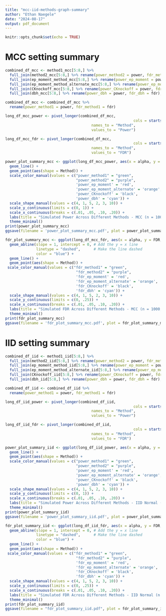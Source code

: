 ```yaml
---
title: "mcc-iid-methods-graph-summary"
author: "Ethan Naegele"
date: "2024-08-17"
output: pdf_document
---
```


```r
knitr::opts_chunk$set(echo = TRUE)
```

# MCC setting summary

```r
combined_df_mcc <- method1_mcc[5:8,] %>% 
  full_join(method2_mcc[5:8,] %>% rename(power_method2 = power, fdr_method2 = fdr), by = 'alpha') %>% 
  full_join(ep_moment_method_mcc[5:8,] %>% rename(power_ep_moment = power, fdr_ep_moment = fdr), by = 'alpha') %>% 
  full_join(ep_moment_method_alternate_mcc[5:8,] %>% rename(power_ep_moment_alternate = power, fdr_ep_moment_alternate = fdr), by = 'alpha') %>%
  full_join(CKnockoff_mcc[5:8,] %>% rename(power_CKnockoff = power, fdr_CKnockoff = fdr), by = 'alpha') %>% 
  full_join(dbh_mcc[5:8,] %>% rename(power_dbh = power, fdr_dbh = fdr), by = 'alpha')

combined_df_mcc <- combined_df_mcc %>% 
  rename(power_method1 = power, fdr_method1 = fdr)
```


```r
long_df_mcc_power <- pivot_longer(combined_df_mcc, 
                                                          cols = starts_with("power_"), 
                                       names_to = "Method", 
                                       values_to = "Power")

```


```r
long_df_mcc_fdr <- pivot_longer(combined_df_mcc, 
                                                          cols = starts_with("fdr_"), 
                                       names_to = "Method", 
                                       values_to = "FDR")

```

```r
power_plot_summary_mcc <- ggplot(long_df_mcc_power, aes(x = alpha, y = Power, color = Method)) +
  geom_line() +
  geom_point(aes(shape = Method)) +
  scale_color_manual(values = c("power_method1" = "green", 
                                "power_method2" = "purple", 
                                'power_ep_moment' = 'red',
                                'power_ep_moment_alternate' = 'orange',
                                'power_CKnockoff' = 'black',
                                'power_dbh' = 'cyan')) +
  scale_shape_manual(values = c(4, 1, 5, 2, 3, 10)) +
  scale_y_continuous(limits = c(0, 1)) + 
  scale_x_continuous(breaks = c(.01, .05, .10, .20)) +
  labs(title = "Simulated Power Across Different Methods - MCC (n = 1000, d = 100, k = 10)", x = "Alpha", y = "Simulated Power") +
  theme_minimal()
print(power_plot_summary_mcc)
ggsave(filename = 'power_plot_summary_mcc.pdf', plot = power_plot_summary_mcc)
```

```r
fdr_plot_summary_mcc <- ggplot(long_df_mcc_fdr, aes(x = alpha, y = FDR, color = Method)) +
  geom_abline(slope = 1, intercept = 0, # Add the y = x line
              linetype = "dashed",      # Make the line dashed
              color = "blue") +
  geom_line() +
  geom_point(aes(shape = Method)) +
 scale_color_manual(values = c("fdr_method1" = "green", 
                                "fdr_method2" = "purple", 
                                'fdr_ep_moment' = 'red',
                                'fdr_ep_moment_alternate' = 'orange',
                                'fdr_CKnockoff' = 'black',
                                'fdr_dbh' = 'cyan')) +
  scale_shape_manual(values = c(4, 1, 5, 2, 3, 10)) +
  scale_y_continuous(limits = c(0, .25)) + 
  scale_x_continuous(breaks = c(.01, .05, .10, .20)) +
  labs(title = "Simulated FDR Across Different Methods - MCC (n = 1000, d = 100, k = 10)", x = "Alpha", y = "Simulated FDR") +
  theme_minimal()
print(fdr_plot_summary_mcc)
ggsave(filename = 'fdr_plot_summary_mcc.pdf', plot = fdr_plot_summary_mcc)
```


# IID setting summary

```r
combined_df_iid <- method1_iid[5:8,] %>% 
  full_join(method2_iid[5:8,] %>% rename(power_method2 = power, fdr_method2 = fdr), by = 'alpha') %>% 
  full_join(ep_moment_method_iid[5:8,] %>% rename(power_ep_moment = power, fdr_ep_moment = fdr), by = 'alpha') %>% 
  full_join(ep_moment_method_alternate_iid[5:8,] %>% rename(power_ep_moment_alternate = power, fdr_ep_moment_alternate = fdr), by = 'alpha') %>%
  full_join(CKnockoff_iid[5:8,] %>% rename(power_CKnockoff = power, fdr_CKnockoff = fdr), by = 'alpha') %>% 
  full_join(dbh_iid[5:8,] %>% rename(power_dbh = power, fdr_dbh = fdr), by = 'alpha')

combined_df_iid <- combined_df_iid %>% 
  rename(power_method1 = power, fdr_method1 = fdr)
```


```r
long_df_iid_power <- pivot_longer(combined_df_iid, 
                                                          cols = starts_with("power_"), 
                                       names_to = "Method", 
                                       values_to = "Power")

```


```r
long_df_iid_fdr <- pivot_longer(combined_df_iid, 
                                                          cols = starts_with("fdr_"), 
                                       names_to = "Method", 
                                       values_to = "FDR")

```

```r
power_plot_summary_iid <- ggplot(long_df_iid_power, aes(x = alpha, y = Power, color = Method)) +
  geom_line() +
  geom_point(aes(shape = Method)) +
  scale_color_manual(values = c("power_method1" = "green", 
                                "power_method2" = "purple", 
                                'power_ep_moment' = 'red',
                                'power_ep_moment_alternate' = 'orange',
                                'power_CKnockoff' = 'black',
                                'power_dbh' = 'cyan')) +
  scale_shape_manual(values = c(4, 1, 5, 2, 3, 10)) +
  scale_y_continuous(limits = c(0, 1)) + 
  scale_x_continuous(breaks = c(.01, .05, .10, .20)) +
  labs(title = "Simulated Power Across Different Methods - IID Normal (n = 1000, d = 100, k = 10)", x = "Alpha", y = "Simulated Power") +
  theme_minimal()
print(power_plot_summary_iid)
ggsave(filename = 'power_plot_summary_iid.pdf', plot = power_plot_summary_iid)
```

```r
fdr_plot_summary_iid <- ggplot(long_df_iid_fdr, aes(x = alpha, y = FDR, color = Method)) +
  geom_abline(slope = 1, intercept = 0, # Add the y = x line
              linetype = "dashed",      # Make the line dashed
              color = "blue") +
  geom_line() +
  geom_point(aes(shape = Method)) +
 scale_color_manual(values = c("fdr_method1" = "green", 
                                "fdr_method2" = "purple", 
                                'fdr_ep_moment' = 'red',
                                'fdr_ep_moment_alternate' = 'orange',
                                'fdr_CKnockoff' = 'black',
                                'fdr_dbh' = 'cyan')) +
  scale_shape_manual(values = c(4, 1, 5, 2, 3, 10)) +
  scale_y_continuous(limits = c(0, .25)) + 
  scale_x_continuous(breaks = c(.01, .05, .10, .20)) +
  labs(title = "Simulated FDR Across Different Methods - IID Normal (n = 1000, d = 100, k = 10)", x = "Alpha", y = "Simulated FDR") +
  theme_minimal()
print(fdr_plot_summary_iid)
ggsave(filename = "fdr_plot_summary_iid.pdf", plot = fdr_plot_summary_iid)
```
